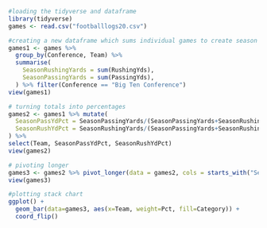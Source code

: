 ```{r}
#loading the tidyverse and dataframe
library(tidyverse)
games <- read.csv("footballlogs20.csv")
```

```{r}
#creating a new dataframe which sums individual games to create season totals
games1 <- games %>% 
  group_by(Conference, Team) %>% 
  summarise(
    SeasonRushingYards = sum(RushingYds),
    SeasonPassingYards = sum(PassingYds),
  ) %>% filter(Conference == "Big Ten Conference")
view(games1)
```

```{r}
# turning totals into percentages
games2 <- games1 %>% mutate(
  SeasonPassYdPct = SeasonPassingYards/(SeasonPassingYards+SeasonRushingYards),
  SeasonRushYdPct = SeasonRushingYards/(SeasonPassingYards+SeasonRushingYards)
) %>%
select(Team, SeasonPassYdPct, SeasonRushYdPct)
view(games2)
```

```{r}
# pivoting longer
games3 <- games2 %>% pivot_longer(data = games2, cols = starts_with("Season"), names_to = "Category", values_to = "Pct")
view(games3)
```

```{r}
#plotting stack chart
ggplot() + 
  geom_bar(data=games3, aes(x=Team, weight=Pct, fill=Category)) + 
  coord_flip()
```

